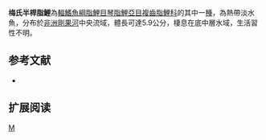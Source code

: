 {{Speciesbox 
| genus = Hemistichodus
| species = mesmaekersi
| status = LC
| status_system = IUCN3.1
| authority =  [[Poll|Poll]], 1959
| synonyms = 
}}
'''梅氏半桿脂鯉'''為[[輻鰭魚綱|輻鰭魚綱]][[脂鯉目|脂鯉目]][[琴脂鯉亞目|琴脂鯉亞目]][[複齒脂鯉科|複齒脂鯉科]]的其中一[[種|種]]，為熱帶淡水魚，分布於[[非洲|非洲]][[剛果河|剛果河]]中央流域，體長可達5.9公分，棲息在底中層水域，生活習性不明。

==参考文献==
{{refbegin}}
*{{FishBase_species|genus=Hemistichodus|species=mesmaekersi|year=2014|month=1}}
{{refend}}

== 扩展阅读 ==
{{refbegin}}
{{wikispecies-inline|Hemistichodus mesmaekersi|梅氏半桿脂鯉}}
{{refend}}

{{Taxonbar|from=Q11682429}}

[[Category:半桿脂鯉屬|M]]


{{魚類小作品}}